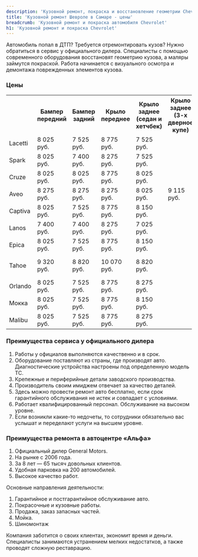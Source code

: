 ```yaml
---
description: 'Кузовной ремонт, покраска и восстановление геометрии Chevrolet в Самаре по выгодным ценам в сертифицированном сервисе Альфа-Центр.'
title: 'Кузовной ремонт Шевроле в Самаре - цены'
breadcrumb: 'Кузовной ремонт и покраска автомобиля Chevrolet'
h1: 'Кузовной ремонт и покраска Chevrolet'
---
```

<p>
	 Автомобиль попал в ДТП? Требуется отремонтировать кузов? Нужно обратиться в сервис у официального дилера. Специалисты с помощью современного оборудования восстановят геометрию кузова, а маляры займутся покраской. Работа начинается с визуального осмотра и демонтажа поврежденных элементов кузова.
</p>
<h3>Цены</h3>
<div class="table-scroll">
	<table>
	<tbody>
	<tr>
		<th>
		</th>
		<th>
			 Бампер передний
		</th>
		<th>
			 Бампер задний
		</th>
		<th>
			 Крыло переднее
		</th>
		<th>
			 Крыло<br />
			 заднее<br />
			 (седан и хетчбек)
		</th>
		<th>
			 Крыло<br />
			 заднее<br />
			 (<nobr>3-х</nobr> дверное купе)
		</th>
		<th>
			 Дверь передняя
		</th>
		<th>
			 Дверь задняя
		</th>
		<th>
			 Капот
		</th>
		<th>
			 Крышка багажника
		</th>
		<th>
			 Дверь задка
		</th>
	</tr>
	<tr>
		<td>
			 Lacetti
		</td>
		<td>
			 8 025 руб.
		</td>
		<td>
			 7 525 руб.
		</td>
		<td>
			 8 775 руб.
		</td>
		<td>
			 7 525 руб.
		</td>
		<td>
		</td>
		<td>
			 9 400 руб.
		</td>
		<td>
			 9 400 руб.
		</td>
		<td>
			 9 520 руб.
		</td>
		<td>
			 8 150 руб.
		</td>
		<td>
			 8 775 руб.
		</td>
	</tr>
	<tr>
		<td>
			 Spark
		</td>
		<td>
			 8 025 руб.
		</td>
		<td>
			 7 400 руб.
		</td>
		<td>
			 8 275 руб.
		</td>
		<td>
			 7 525 руб.
		</td>
		<td>
		</td>
		<td>
			 8 650 руб.
		</td>
		<td>
			 8 650 руб.
		</td>
		<td>
			 9 050 руб.
		</td>
		<td>
		</td>
		<td>
			 8 775 руб.
		</td>
	</tr>
	<tr>
		<td>
			 Cruze
		</td>
		<td>
			 8 025 руб.
		</td>
		<td>
			 8 025 руб.
		</td>
		<td>
			 8 775 руб.
		</td>
		<td>
			 8 025 руб.
		</td>
		<td>
		</td>
		<td>
			 9 400 руб.
		</td>
		<td>
			 9 400 руб.
		</td>
		<td>
			 9 520 руб.
		</td>
		<td>
			 8 150 руб.
		</td>
		<td>
			 8 775 руб.
		</td>
	</tr>
	<tr>
		<td>
			 Aveo
		</td>
		<td>
			 8 275 руб.
		</td>
		<td>
			 8 275 руб.
		</td>
		<td>
			 8 275 руб.
		</td>
		<td>
			 8 025 руб.
		</td>
		<td>
			 9 115 руб.
		</td>
		<td>
			 8 650 руб.
		</td>
		<td>
			 8 650 руб.
		</td>
		<td>
			 9 050 руб.
		</td>
		<td>
			 8 150 руб.
		</td>
		<td>
			 8 775 руб.
		</td>
	</tr>
	<tr>
		<td>
			 Captiva
		</td>
		<td>
			 8 025 руб.
		</td>
		<td>
			 7 525 руб.
		</td>
		<td>
			 8 775 руб.
		</td>
		<td>
			 8 150 руб.
		</td>
		<td>
		</td>
		<td>
			 9 400 руб.
		</td>
		<td>
			 9 400 руб.
		</td>
		<td>
			 9 520 руб.
		</td>
		<td>
		</td>
		<td>
			 8 775 руб.
		</td>
	</tr>
	<tr>
		<td>
			 Lanos
		</td>
		<td>
			 7 400 руб.
		</td>
		<td>
			 7 400 руб.
		</td>
		<td>
			 8 275 руб.
		</td>
		<td>
			 7 025 руб.
		</td>
		<td>
		</td>
		<td>
			 8 650 руб.
		</td>
		<td>
			 8 650 руб.
		</td>
		<td>
			 9 050 руб.
		</td>
		<td>
			 8 150 руб.
		</td>
		<td>
			 8 775 руб.
		</td>
	</tr>
	<tr>
		<td>
			 Epica
		</td>
		<td>
			 8 025 руб.
		</td>
		<td>
			 7 525 руб.
		</td>
		<td>
			 8 775 руб.
		</td>
		<td>
			 8 150 руб.
		</td>
		<td>
		</td>
		<td>
			 9 400 руб.
		</td>
		<td>
			 9 400 руб.
		</td>
		<td>
			 9 520 руб.
		</td>
		<td>
			 8 150 руб.
		</td>
		<td>
		</td>
	</tr>
	<tr>
		<td>
			 Tahoe
		</td>
		<td>
			 9 320 руб.
		</td>
		<td>
			 8 820 руб.
		</td>
		<td>
			 10 070 руб.
		</td>
		<td>
			 8 820 руб.
		</td>
		<td>
		</td>
		<td>
			 10 695 руб.
		</td>
		<td>
			 10 695 руб.
		</td>
		<td>
			 10 815 руб.
		</td>
		<td>
		</td>
		<td>
			 10 070 руб.
		</td>
	</tr>
	<tr>
		<td>
			 Orlando
		</td>
		<td>
			 8 025 руб.
		</td>
		<td>
			 7 525 руб.
		</td>
		<td>
			 8 775 руб.
		</td>
		<td>
			 8 275 руб.
		</td>
		<td>
		</td>
		<td>
			 9 400 руб.
		</td>
		<td>
			 9 400 руб.
		</td>
		<td>
			 9 520 руб.
		</td>
		<td>
		</td>
		<td>
			 8 775 руб.
		</td>
	</tr>
	<tr>
		<td>
			 Moкка
		</td>
		<td>
			 8 025 руб.
		</td>
		<td>
			 7 525 руб.
		</td>
		<td>
			 8 775 руб.
		</td>
		<td>
			 8 150 руб.
		</td>
		<td>
		</td>
		<td>
			 9 400 руб.
		</td>
		<td>
			 9 400 руб.
		</td>
		<td>
			 9 520 руб.
		</td>
		<td>
		</td>
		<td>
			 8 775 руб.
		</td>
	</tr>
	<tr>
		<td>
			 Malibu
		</td>
		<td>
			 8 025 руб.
		</td>
		<td>
			 7 525 руб.
		</td>
		<td>
			 8 775 руб.
		</td>
		<td>
			 8 275 руб.
		</td>
		<td>
		</td>
		<td>
			 9 400 руб.
		</td>
		<td>
			 9 400 руб.
		</td>
		<td>
			 9 520 руб.
		</td>
		<td>
			 8 150 руб.
		</td>
		<td>
		</td>
	</tr>
	</tbody>
	</table>
</div>
<h3>Преимущества сервиса у официального дилера</h3>
<ol>
	<li> Работы у официалов выполняются качественно и в срок.</li>
	<li> Оборудование поставляют из страны, где производят авто. Диагностические устройства настроены под определенную модель ТС.</li>
	<li> Крепежные и периферийные детали заводского производства.</li>
	<li> Производитель своим имиджем отвечает за качество деталей.</li>
	<li> Здесь можно провести ремонт авто бесплатно, если срок гарантийного обслуживания не истек и совпадает с условиями.</li>
	<li> Работает квалифицированный персонал. Обслуживание на высоком уровне. </li>
	<li> Если возникли <nobr>какие-то</nobr> недочеты, то сотрудники обязательно вас услышат и переделают услуги на высшем уровне.</li>
</ol>
<h3>Преимущества ремонта в автоцентре «Альфа»</h3>
<ol>
	<li>Официальный дилер General Motors.</li>
	<li>На рынке с 2006 года.</li>
	<li>За 8 лет — 65 тысяч довольных клиентов.</li>
	<li>Удобная парковка на 200 автомобилей.</li>
	<li>Высокое качество работ.</li>
</ol>
<p>
	 Основные направления деятельности:
</p>
<ol>
	<li>Гарантийное и постгарантийное обслуживание авто.</li>
	<li>Покрасочные и кузовные работы.</li>
	<li>Продажа, заказ запасных частей.</li>
	<li>Мойка.</li>
	<li>Шиномонтаж</li>
</ol>
<p>
	 Компания заботится о своих клиентах, экономит время и деньги. Специалисты занимаются устранением мелких недостатков, а также проводят сложную реставрацию.
</p>